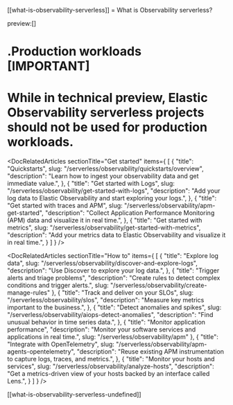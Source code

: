 [[what-is-observability-serverless]]
= What is Observability serverless?

preview:[]

<DocLandingHero title="Elastic Observability" description="Elastic Observability accelerates problem resolution with open, flexible, and unified observability powered by advanced machine learning and analytics. Elastic ingests all operational and business telemetry and correlates for faster root cause detection." image="observability" headerIcon="logoObservability" display="align" />

.Production workloads
[IMPORTANT]
====
While in technical preview, Elastic Observability serverless projects should not be used for production workloads.
====

<DocRelatedArticles
  sectionTitle="Get started"
  items={
  [
    {
      "title": "Quickstarts",
      slug: "/serverless/observability/quickstarts/overview",
      "description": "Learn how to ingest your observability data and get immediate value.",
    },
    {
      "title": "Get started with Logs",
      slug: "/serverless/observability/get-started-with-logs",
      "description": "Add your log data to Elastic Observability and start exploring your logs.",
    },
    {
      "title": "Get started with traces and APM",
      slug: "/serverless/observability/apm-get-started",
      "description": "Collect Application Performance Monitoring (APM) data and visualize it in real time.",
    },
    {
      "title": "Get started with metrics",
      slug: "/serverless/observability/get-started-with-metrics",
      "description": "Add your metrics data to Elastic Observability and visualize it in real time.",
    }
  ]
}
/>

<DocRelatedArticles
  sectionTitle="How to"
  items={
  [
    {
      "title": "Explore log data",
      slug: "/serverless/observability/discover-and-explore-logs",
      "description": "Use Discover to explore your log data.",
    },
    {
      "title": "Trigger alerts and triage problems",
      "description": "Create rules to detect complex conditions and trigger alerts.",
      slug: "/serverless/observability/create-manage-rules"
    },
    {
     "title": "Track and deliver on your SLOs",
      slug: "/serverless/observability/slos",
      "description": "Measure key metrics important to the business.",
    },
    {
      "title": "Detect anomalies and spikes",
      slug: "/serverless/observability/aiops-detect-anomalies",
      "description": "Find unusual behavior in time series data.",
    },
    {
      "title": "Monitor application performance",
      "description": "Monitor your software services and applications in real time.",
      slug: "/serverless/observability/apm"
    },
    {
      "title": "Integrate with OpenTelemetry",
      slug: "/serverless/observability/apm-agents-opentelemetry",
      "description": "Reuse existing APM instrumentation to capture logs, traces, and metrics.",
    },
    {
      "title": "Monitor your hosts and services",
      slug: "/serverless/observability/analyze-hosts",
      "description": "Get a metrics-driven view of your hosts backed by an interface called Lens.",
    }
  ]
}
/>

[[what-is-observability-serverless-undefined]]
